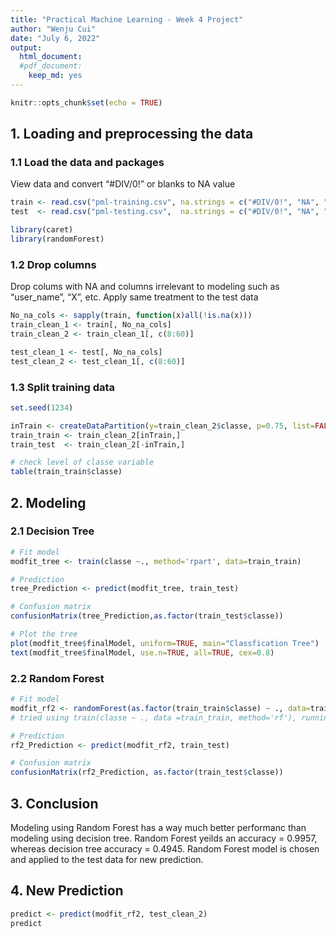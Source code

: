 ---
title: "Practical Machine Learning - Week 4 Project"
author: "Wenju Cui"
date: "July 6, 2022"
output: 
  html_document: 
  #pdf_document:
    keep_md: yes
---

```{r setup, include=FALSE}
knitr::opts_chunk$set(echo = TRUE)
```

## 1. Loading and preprocessing the data

### 1.1 Load the data and packages
View data and convert "#DIV/0!" or blanks to NA value

```{r}
train <- read.csv("pml-training.csv", na.strings = c("#DIV/0!", "NA", ""))
test  <- read.csv("pml-testing.csv",  na.strings = c("#DIV/0!", "NA", ""))

library(caret)
library(randomForest)
```

### 1.2 Drop columns
Drop colums with NA and columns irrelevant to modeling such as "user_name", "X", etc. 
Apply same treatment to the test data

```{r}
No_na_cols <- sapply(train, function(x)all(!is.na(x)))
train_clean_1 <- train[, No_na_cols]
train_clean_2 <- train_clean_1[, c(8:60)]

test_clean_1 <- test[, No_na_cols]
test_clean_2 <- test_clean_1[, c(8:60)]
```

### 1.3 Split training data

```{r}
set.seed(1234)

inTrain <- createDataPartition(y=train_clean_2$classe, p=0.75, list=FALSE)
train_train <- train_clean_2[inTrain,]
train_test  <- train_clean_2[-inTrain,]

# check level of classe variable
table(train_train$classe)
```


## 2. Modeling

### 2.1 Decision Tree
```{r}
# Fit model
modfit_tree <- train(classe ~., method='rpart', data=train_train)

# Prediction
tree_Prediction <- predict(modfit_tree, train_test)

# Confusion matrix
confusionMatrix(tree_Prediction,as.factor(train_test$classe))

# Plot the tree
plot(modfit_tree$finalModel, uniform=TRUE, main="Classfication Tree")
text(modfit_tree$finalModel, use.n=TRUE, all=TRUE, cex=0.8)
```

### 2.2 Random Forest
```{r}
# Fit model
modfit_rf2 <- randomForest(as.factor(train_train$classe) ~ ., data=train_train, method="class")
# tried using train(classe ~ ., data =train_train, method='rf'), running time is too long

# Prediction
rf2_Prediction <- predict(modfit_rf2, train_test)

# Confusion matrix
confusionMatrix(rf2_Prediction, as.factor(train_test$classe))

```


## 3. Conclusion
Modeling using Random Forest has a way much better performanc than modeling using decision tree. Random Forest yeilds an accuracy = 0.9957, whereas decision tree accuracy = 0.4945. Random Forest model is chosen and applied to the test data for new prediction. 


## 4. New Prediction
```{r}
predict <- predict(modfit_rf2, test_clean_2)
predict
```
